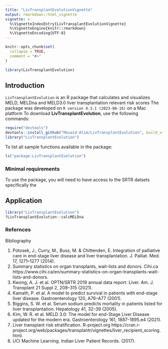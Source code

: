 ```yaml
---
title: "LivTransplantEvolutionVignette"
output: rmarkdown::html_vignette
vignette: >
  %\VignetteIndexEntry{LivTransplantEvolutionVignette}
  %\VignetteEngine{knitr::rmarkdown}
  %\VignetteEncoding{UTF-8}
---
```


```r
knitr::opts_chunk$set(
  collapse = TRUE,
  comment = "#>"
)
```

```r
library(LivTransplantEvolution)
```

## Introduction

`LivTransplantEvolution` is an R package that calculates and visualizes MELD, 
MELDna and MELD3.0 liver transplantation relevant risk scores
The package was developed on `R version 4.3.1 (2023-06-16)` on a Mac platform
To download **LivTransplantEvolution**, use the following commands:

```r
require("devtools")
devtools::install_github("Mouaid-Alim/LivTransplantEvolution", build_vignettes = TRUE)
library("LivTransplantEvolution")
```
To list all sample functions available in the package:
```r
ls("package:LivTransplantEvolution")
```

### Minimal requirements
To use the package, you will need to have access to the SRTR datsets specifically 
the   

## Application
```r
library("LivTransplantEvolution")
?LivTransplantEvolution::calcMELDna
```

### Refernces

Bibliography

1.
Potosek, J., Curry, M., Buss, M. & Chittenden, E. Integration of palliative care in end-stage liver disease and liver transplantation. J. Palliat. Med. 17, 1271–1277 (2014).
2.
Summary statistics on organ transplants, wait-lists and donors. Cihi.ca https://www.cihi.ca/en/summary-statistics-on-organ-transplants-wait-lists-and-donors.
3.
Kwong, A. J. et al. OPTN/SRTR 2019 annual data report: Liver. Am. J. Transplant 21 Suppl 2, 208–315 (2021).
4.
Kamath, P. et al. A model to predict survival in patients with end-stage liver disease. Gastroenterology 120, A76–A77 (2001).
5.
Biggins, S. W. et al. Serum sodium predicts mortality in patients listed for liver transplantation. Hepatology 41, 32–39 (2005).
6.
Kim, W. R. et al. MELD 3.0: The model for end-Stage Liver Disease updated for the modern era. Gastroenterology 161, 1887-1895.e4 (2021).
7.
Liver transplant risk stratification. R-project.org https://cran.r-project.org/web/packages/transplantr/vignettes/liver_recipient_scoring.html.
8.
UCI Machine Learning. Indian Liver Patient Records. (2017).



